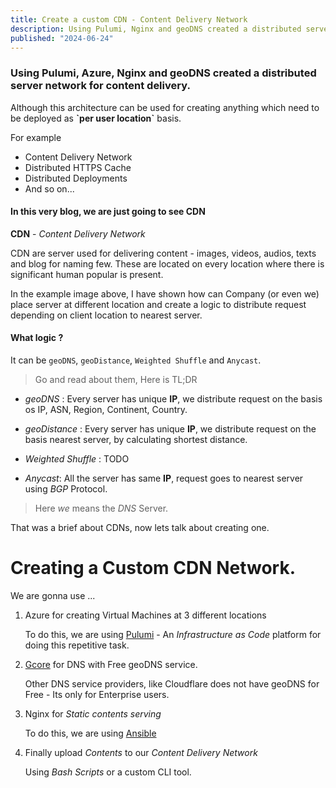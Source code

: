 ```yaml
---
title: Create a custom CDN - Content Delivery Network
description: Using Pulumi, Nginx and geoDNS created a distributed server network for content delivery.
published: "2024-06-24"
---
```


### Using Pulumi, Azure, Nginx and geoDNS created a distributed server network for content delivery.
Although this architecture can be used for creating anything which need to be deployed as **\`per user location\`** basis.

For example

- Content Delivery Network
- Distributed  HTTPS Cache
- Distributed Deployments
- And so on...

#### In this very blog, we are just going to see CDN

**CDN** - _Content Delivery Network_

<BlogImage
    src="https://i.imgur.com/cz0tTsI.png"
    alt="cdn example"
    width={1478}
    height={792}
 />

CDN are server used for delivering content - images, videos, audios, texts and blog for naming few. These are located 
on every location where there is significant human popular is present.

In the example image above, I have shown how can Company (or even we) place server at different location and create a logic to 
distribute request depending on client location to nearest server.

<BlogImage
    alt="nearest server example"
    src="https://i.imgur.com/r5yYY0B.png"
    width={432}
    height={306}
/>

#### What logic ?

It can be `geoDNS`, `geoDistance`, `Weighted Shuffle` and `Anycast`.

> Go and read about them, Here is TL;DR

- *geoDNS* : Every server has unique **IP**, we distribute request on the basis os IP, ASN, Region, Continent, Country. 

- *geoDistance* : Every server has unique **IP**, we distribute request on the basis nearest server, by calculating shortest distance. 

- *Weighted Shuffle* : TODO

- *Anycast*: All the server has same **IP**, request goes to nearest server using *BGP* Protocol. 

> Here *we* means the *DNS* Server.

That was a brief about CDNs, now lets talk about creating one. 

# Creating a Custom CDN Network. 

We are gonna use ...

1. Azure for creating Virtual Machines at 3 different locations

    To do this, we are using [Pulumi](https://www.pulumi.com/) - An _Infrastructure as Code_ platform for doing this repetitive task.

2. [Gcore](https://www.pulumi.com/) for DNS with Free geoDNS service. 

    Other DNS service providers, like Cloudflare does not have geoDNS for Free - Its only for Enterprise users.

3. Nginx for _Static contents serving_
    
    To do this, we are using [Ansible](https://www.ansible.com/)

4. Finally upload _Contents_ to our _Content Delivery Network_

    Using _Bash Scripts_ or a custom CLI tool.